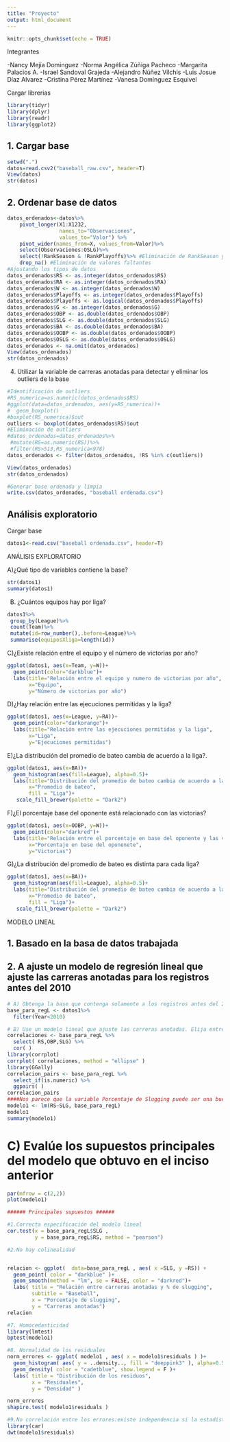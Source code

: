 ```yaml
---
title: "Proyecto"
output: html_document
---
```


```r
knitr::opts_chunk$set(echo = TRUE)
```
Integrantes

-Nancy Mejía Dominguez
-Norma Angélica Zúñiga Pacheco
-Margarita Palacios A.
-Israel Sandoval Grajeda
-Alejandro Núñez Vilchis
-Luis Josue Díaz Alvarez
-Cristina Pérez Martínez
-Vanesa Domínguez Esquivel


Cargar librerias

```r
library(tidyr)
library(dplyr)
library(readr)
library(ggplot2)
```

## 1. Cargar base
```r
setwd(".")
datos=read.csv2("baseball_raw.csv", header=T)
View(datos)
str(datos)
```

## 2. Ordenar base de datos
```r
datos_ordenados<-datos%>% 
    pivot_longer(X1:X1232,
                 names_to="Observaciones",
                 values_to="Valor") %>% 
    pivot_wider(names_from=X, values_from=Valor)%>%
    select(Observaciones:OSLG)%>%
    select(!RankSeason & !RankPlayoffs)%>% #Eliminación de RankSeason y RankPlayoffs
    drop_na() #Eliminación de valores faltantes
#Ajustando los tipos de datos
datos_ordenados$RS <- as.integer(datos_ordenados$RS)
datos_ordenados$RA <- as.integer(datos_ordenados$RA)
datos_ordenados$W <- as.integer(datos_ordenados$W)
datos_ordenados$Playoffs <- as.integer(datos_ordenados$Playoffs)
datos_ordenados$Playoffs <- as.logical(datos_ordenados$Playoffs)
datos_ordenados$G <- as.integer(datos_ordenados$G)
datos_ordenados$OBP <- as.double(datos_ordenados$OBP)
datos_ordenados$SLG <- as.double(datos_ordenados$SLG)
datos_ordenados$BA <- as.double(datos_ordenados$BA)
datos_ordenados$OOBP <- as.double(datos_ordenados$OOBP)
datos_ordenados$OSLG <- as.double(datos_ordenados$OSLG)
datos_ordenados <- na.omit(datos_ordenados)
View(datos_ordenados)
str(datos_ordenados)

```

4. Utilizar la variable de carreras anotadas para detectar y eliminar los outliers de la base
```r
#Identificación de outliers
#RS_numerica=as.numeric(datos_ordenados$RS)
#ggplot(data=datos_ordenados, aes(y=RS_numerica))+
#  geom_boxplot()
#boxplot(RS_numerica)$out
outliers <- boxplot(datos_ordenados$RS)$out
#Eliminación de outliers
#datos_ordenados=datos_ordenados%>%
 #mutate(RS=as.numeric(RS))%>%
 #filter(RS>513,RS_numerica<978)
datos_ordenados <- filter(datos_ordenados, !RS %in% c(outliers))

View(datos_ordenados)
str(datos_ordenados)

#Generar base ordenada y limpia
write.csv(datos_ordenados, "baseball ordenada.csv") 
```

## Análisis exploratorio
Cargar base
```r
datos1<-read.csv("baseball ordenada.csv", header=T)

```

ANÁLISIS EXPLORATORIO

A)¿Qué tipo de variables contiene la base?
```r
str(datos1)
summary(datos1)
```

B) ¿Cuántos equipos hay por liga?
```r
datos1%>%
 group_by(League)%>%
 count(Team)%>%
 mutate(id=row_number(),.before=League)%>%
 summarise(equiposXliga=length(id))

```

C)¿Existe relación entre el equipo y el número de victorias por año?
```r
ggplot(datos1, aes(x=Team, y=W))+
  geom_point(color="darkblue")+
  labs(title="Relación entre el equipo y numero de victorias por año",
       x="Equipo",
       y="Número de victorias por año")
```

D)¿Hay relación entre las ejecuciones permitidas y la liga?
```r
ggplot(datos1, aes(x=League, y=RA))+
  geom_point(color="darkorange")+
  labs(title="Relación entre las ejecuciones permitidas y la liga",
       x="Liga",
       y="Ejecuciones permitidas")
```

E)¿La distribución del promedio de bateo cambia de acuerdo a la liga?.
```r
ggplot(datos1, aes(x=BA))+
  geom_histogram(aes(fill=League), alpha=0.5)+
  labs(title="Distribución del promedio de bateo cambia de acuerdo a la liga",
       x="Promedio de bateo",
       fill = "Liga")+
   scale_fill_brewer(palette = "Dark2")

```

F)¿El porcentaje base del oponente está relacionado con las victorias?
```r
ggplot(datos1, aes(x=OOBP, y=W))+
  geom_point(color="darkred")+
  labs(title="Relación entre el porcentaje en base del oponente y las victorias",
       x="Porcentaje en base del oponenete",
       y="Victorias")
```

G)¿La distribución del promedio de bateo es distinta para cada liga?
```r
ggplot(datos1, aes(x=BA))+
  geom_histogram(aes(fill=League), alpha=0.5)+
  labs(title="Distribución del promedio de bateo cambia de acuerdo a la liga",
       x="Promedio de bateo",
       fill = "Liga")+
   scale_fill_brewer(palette = "Dark2")
```


MODELO LINEAL

## 1. Basado en la basa de datos trabajada

## 2. A ajuste un modelo de regresión lineal que ajuste las carreras anotadas para los registros antes del 2010
 
```r
# A) Obtenga la base que contenga solamente a los registros antes del 2010
base_para_regL <- datos1%>%
  filter(Year<2010)

# B) Use un modelo lineal que ajuste las carreras anotadas. Elija entre las variables ‘porcentaje en base’, ‘porcentaje de slugging’ y ‘año’
correlaciones <- base_para_regL %>%
  select( RS,OBP,SLG) %>%
  cor( )
library(corrplot)
corrplot( correlaciones, method = "ellipse" )
library(GGally)
correlacion_pairs <- base_para_regL %>%
  select_if(is.numeric) %>%
  ggpairs( )
correlacion_pairs
####Nos parece que la variable Porcentaje de Slugging puede ser una buena regresora###
modelo1 <- lm(RS~SLG, base_para_regL)
modelo1
summary(modelo1)

```

# C) Evalúe los supuestos principales del modelo que obtuvo en el inciso anterior

```r
par(mfrow = c(2,2))
plot(modelo1)

###### Principales supuestos ######

#1.Correcta especificación del modelo lineal
cor.test(x = base_para_regL$SLG , 
         y = base_para_regL$RS, method = "pearson")

#2.No hay colinealidad


relacion <- ggplot(  data=base_para_regL , aes( x =SLG, y =RS)) +
  geom_point( color = "darkblue" )+
  geom_smooth(method = "lm", se = FALSE, color = "darkred")+
  labs( title = "Relación entre carreras anotadas y % de slugging",
        subtitle = "Baseball",
        x = "Porcentaje de slugging", 
        y = "Carreras anotadas")
relacion

#7. Homocedasticidad
library(lmtest)
bptest(modelo1)

#8. Normalidad de los residuales
norm_errores <- ggplot( modelo1 , aes( x = modelo1$residuals ) )+
  geom_histogram( aes( y = ..density.., fill = "deeppink3" ), alpha=0.5, show.legend = FALSE )+
  geom_density( color = "cadetblue", show.legend = F )+
  labs( title = "Distribución de los residuos", 
        x = "Residuales", 
        y = "Densidad" )

norm_errores
shapiro.test( modelo1$residuals )

#9.No correlación entre los errores:existe independencia si la estadística de prueba está entre 1.5 y 2.5
library(car)
dwt(modelo1$residuals)


```



